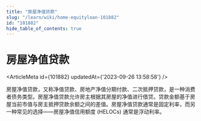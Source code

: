 ```yaml
---
title: "房屋净值贷款"
slug: "/learn/wiki/home-equityloan-101882"
id: "101882"
hide_table_of_contents: true
---
```



# 房屋净值贷款

<ArticleMeta id={101882} updatedAt={'2023-09-26 13:58:58'} />
<div className='border-solid border-b border-t-0 my-4 border-[var(--ifm-color-gray-300)]' />

房屋净值贷款，又称净值贷款、房地产净值分期付款、二次抵押贷款，是一种消费者债务类型。房屋净值贷款允许房主根据其房屋的净值进行借贷。贷款金额基于房屋当前市值与房主抵押贷款余额之间的差值。房屋净值贷款通常是固定利率，而另一种常见的选择——房屋净值信用额度 (HELOCs) 通常是浮动利率。
